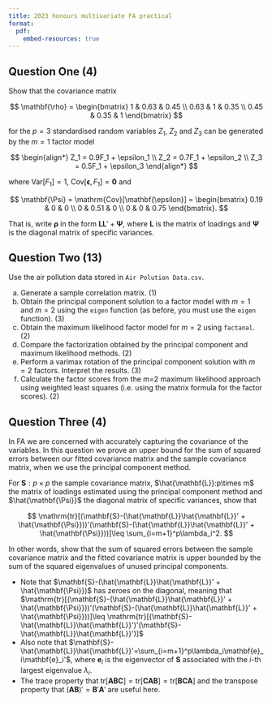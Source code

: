 ```yaml
---
title: 2023 honours multivariate FA practical
format:
  pdf:
    embed-resources: true
---
```


## Question One (4)

Show that the covariance matrix 

$$
\mathbf{\rho} = 
\begin{bmatrix}
1 & 0.63 & 0.45 \\
0.63 & 1 & 0.35 \\
0.45 & 0.35 & 1 
\end{bmatrix}
$$

for the $p=3$ standardised random variables $Z_1$, $Z_2$ and $Z_3$ can be generated by the $m=1$ factor model 

$$
\begin{align*}
Z_1 = 0.9F_1 + \epsilon_1 \\
Z_2 = 0.7F_1 + \epsilon_2 \\
Z_3 = 0.5F_1 + \epsilon_3
\end{align*}
$$

where $\mathrm{Var}[F_1]=1$, $\mathrm{Cov}[\mathbf{\epsilon}, F_1]=\mathbf{0}$ and 

$$
\mathbf{\Psi} = \mathrm{Cov}[\mathbf{\epsilon}] = 
\begin{bmatrix}
0.19 & 0 & 0 \\
0 & 0.51 & 0 \\
0 & 0 & 0.75 
\end{bmatrix}.
$$

That is, write $\mathbf{\rho}$ in the form $\mathbf{L}\mathbf{L}' + \mathbf{\Psi}$, where $\mathbf{L}$ is the matrix of loadings and $\mathbf{\Psi}$ is the diagonal matrix of specific variances.

## Question Two (13)

Use the air pollution data stored in `Air Polution Data.csv`.

a. Generate a sample correlation matrix. (1)
b. Obtain the principal component solution to a factor model with $m=1$ and $m=2$ using the `eigen` function (as before, you must use the `eigen` function). (3)
d. Obtain the maximum likelihood factor model for $m=2$ using `factanal`. (2)
e. Compare the factorization obtained by the principal component and maximum likelihood methods. (2)
f. Perform a varimax rotation of the principal component solution with $m=2$ factors. Interpret the results. (3)
g. Calculate the factor scores from the m=2 maximum likelihood approach using weighted least squares (i.e. using the matrix formula for the factor scores). (2)

## Question Three (4)

In FA we are concerned with accurately capturing the covariance of the variables. 
In this question we prove an upper bound for the sum of squared errors between our fitted covariance matrix and the sample covariance matrix, when we use the principal component method. 

For $\mathbf{S}:p\times p$ the sample covariance matrix, $\hat{\mathbf{L}}:p\times m$ the matrix of loadings estimated using the principal component method and $\hat{\mathbf{\Psi}}$ the diagonal matrix of specific variances, show that 

$$
\mathrm{tr}[(\mathbf{S}-(\hat{\mathbf{L}}\hat{\mathbf{L}}' + \hat{\mathbf{\Psi}}))'(\mathbf{S}-(\hat{\mathbf{L}}\hat{\mathbf{L}}' + \hat{\mathbf{\Psi}}))]\leq \sum_{i=m+1}^p\lambda_i^2.
$$

In other words, show that the sum of squared errors between the sample covariance matrix and the fitted covariance matrix is upper bounded by the sum of the squared eigenvalues of unused principal components.

- Note that $\mathbf{S}-(\hat{\mathbf{L}}\hat{\mathbf{L}}' + \hat{\mathbf{\Psi}})$ has zeroes on the diagonal, meaning that $\mathrm{tr}[(\mathbf{S}-(\hat{\mathbf{L}}\hat{\mathbf{L}}' + \hat{\mathbf{\Psi}}))'(\mathbf{S}-(\hat{\mathbf{L}}\hat{\mathbf{L}}' + \hat{\mathbf{\Psi}}))]\leq \mathrm{tr}[(\mathbf{S}-\hat{\mathbf{L}}\hat{\mathbf{L}}')'(\mathbf{S}-\hat{\mathbf{L}}\hat{\mathbf{L}}')]$
- Also note that $\mathbf{S}-\hat{\mathbf{L}}\hat{\mathbf{L}}'=\sum_{i=m+1}^p\lambda_i\mathbf{e}_i\mathbf{e}_i'$, where $\mathbf{e}_i$ is the eigenvector of $\mathbf{S}$ associated with the $i$-th largest eigenvalue $\lambda_i$.
- The trace property that $\mathrm{tr}[\mathbf{A}\mathbf{B}\mathbf{C}]=\mathrm{tr}[\mathbf{C}\mathbf{A}\mathbf{B}]=\mathrm{tr}[\mathbf{B}\mathbf{C}\mathbf{A}]$ and the transpose property that $(\mathbf{A}\mathbf{B})'=\mathbf{B}'\mathbf{A}'$ are useful here. 
  
